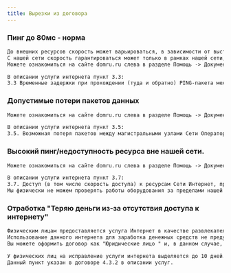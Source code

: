 ```yaml
---
title: Вырезки из договора
---
```



<LinkCard
    title="Документы на сайте"
    href="https://dom.ru/service/document"
    target="_blank"
    description="Посмотреть документы на сайте"
/>

### Пинг до 80мс - норма
```txt
До внешних ресурсов скорость может варьироваться, в зависимости от выставленных приоритетов и лимитов на конечном сервере и магистральных узлах провайдера.
С нашей сети скорость гарантироваться может только в рамках нашей сети, где мы можем проверять работу оборудования и корректировать параметры.
Можете ознакомиться на сайте domru.ru слева в разделе Помощь -> Документы -> Описания услуг -> Описание услуги "Доступ в интернет".

В описании услуги интернета пункт 3.3:
3.3 Временные задержки при прохождении (туда и обратно) PING-пакета между Пользовательским (оконченным) оборудованием Абонента и Сетью Оператора связи в среднем за месяц не должна превышать 80 мс.
```

### Допустимые потери пакетов данных
```txt
Можете ознакомиться на сайте domru.ru слева в разделе Помощь -> Документы -> Описания услуг -> Описание услуги "Доступ в интернет".

В описании услуги интернета пункт 3.5:
3.5. Возможная потеря пакетов между магистральными узлами Сети Оператора связи не должна превышать 1% за Расчетный период.
```

### Высокий пинг/недоступность ресурса вне нашей сети.
```txt
Можете ознакомиться на сайте domru.ru слева в разделе Помощь -> Документы -> Описания услуг -> Описание услуги "Доступ в интернет".

В описании услуги интернета пункт 3.7:
3.7. Доступ (в том числе скорость доступа) к ресурсам Сети Интернет, правами на управление которыми Оператор связи не обладает, не гарантируется.
Мы физически не можем проверять работы оборудования за пределами нашей сети, так как не мы владельцы других сетей. Данный вопрос решать необходимо уже с тех. поддержкой сервиса.
```

### Отработка "Теряю деньги из-за отсутствия доступа к интернету"
```txt
Физическим лицам предоставляется услуга Интернет в качестве развлекательного контента.
Использование данного интернета для заработка денежных средств не предусмотрено.
Вы можете оформить договор как "Юридические лицо " и, в данном случае, мы сможем гарантировать работу интернета для заработка денежных средств.

У физических лиц на исправление услуги интернета выделяется до 10 дней.
Данный пункт указан в договоре 4.3.2 в описании услуг.
```
